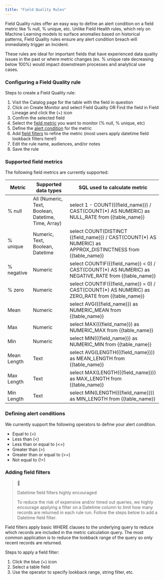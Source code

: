 ```yaml
---
title: "Field Quality Rules"
---
```


Field Quality rules offer an easy way to define an alert condition on a field metric like % null, % unique, etc. Unlike Field Health rules, which rely on Machine Learning models to surface anomalies based on historical patterns, Field Quality rules ensure any alert condition breach will immediately trigger an Incident. 

These rules are ideal for important fields that have experienced data quality issues in the past or where metric changes (ex. % unique rate decreasing below 100%) would impact downstream processes and analytical use cases.

### Configuring a Field Quality rule

Steps to create a Field Quality rule:

1. Visit the Catalog page for the table with the field in question
2. Click on Create Monitor and select Field Quality OR Find the field in Field Lineage and click the (+) icon
3. Confirm the selected field
4. Select the [field metric](#supported-field-metrics) you want to monitor (% null, % unique, etc)
5. Define the [alert condition](#defining-alert-conditions) for the metric
6. Add [field filters](#adding-field-filters) to refine the metric (most users apply datetime field lookback filters here!)
7. Edit the rule name, audiences, and/or notes
8. Save the rule

### Supported field metrics

The following field metrics are currently supported:

| Metric      | Supported data types                                | SQL used to calculate metric                                                                                     |
| ----------- | --------------------------------------------------- | ---------------------------------------------------------------------------------------------------------------- |
| % null      | All (Numeric, Text, Boolean, Datetime, Time, Array) | select 1 - COUNT({{field\_name}}) / CAST(COUNT(\*) AS NUMERIC) as NULL\_RATE from {{table\_name}}                |
| % unique    | Numeric, Text, Boolean, Datetime                    | select COUNT(DISTINCT {{field\_name}}) / CAST(COUNT(\*) AS NUMERIC) as APPROX\_DISTINCTNESS from {{table\_name}} |
| % negative  | Numeric                                             | select COUNTIF({{field\_name}} < 0) / CAST(COUNT(\*) AS NUMERIC) as NEGATIVE\_RATE from {{table\_name}}          |
| % zero      | Numeric                                             | select COUNTIF({{field\_name}} = 0) / CAST(COUNT(\*) AS NUMERIC) as ZERO\_RATE from {{table\_name}}              |
| Mean        | Numeric                                             | select AVG({{field\_name}}) as NUMERIC\_MEAN from {{table\_name}}                                                |
| Max         | Numeric                                             | select MAX({{field\_name}}) as NUMERIC\_MAX from {{table\_name}}                                                 |
| Min         | Numeric                                             | select MIN({{field\_name}}) as NUMERIC\_MIN from {{table\_name}}                                                 |
| Mean Length | Text                                                | select AVG(LENGTH({{field\_name}})) as MEAN\_LENGTH from {{table\_name}}                                         |
| Max Length  | Text                                                | select MAX(LENGTH({{field\_name}})) as MAX\_LENGTH from {{table\_name}}                                          |
| Min Length  | Text                                                | select MIN(LENGTH({{field\_name}})) as MIN\_LENGTH from {{table\_name}}                                          |

### Defining alert conditions

We currently support the following operators to define your alert condition.

* Equal to (=)
* Less than (<)
* Less than or equal to (<=)
* Greater than (>)
* Greater than or equal to (>=)
* Not equal to (!=)

### Adding field filters

> 🚧
> 
> Datetime field filters highly encouraged
> 
> To reduce the risk of expensive and/or timed out queries, we highly encourage applying a filter on a Datetime column to limit how many records are returned in each rule run. Follow the steps below to add a Datetime field filter.

Field filters apply basic WHERE clauses to the underlying query to reduce which records are included in the metric calculation query. The most common application is to reduce the lookback range of the query so only recent records are returned.

Steps to apply a field filter:

1. Click the blue (+) icon
2. Select a table field
3. Use the operator to specify lookback range, string filter, etc.